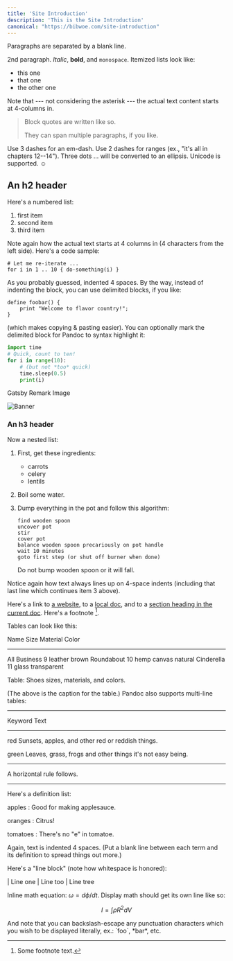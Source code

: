 ```yaml
---
title: 'Site Introduction'
description: 'This is the Site Introduction'
canonical: "https://bibwoe.com/site-introduction"
---
```


Paragraphs are separated by a blank line.

2nd paragraph. _Italic_, **bold**, and `monospace`. Itemized lists
look like:

- this one
- that one
- the other one

Note that --- not considering the asterisk --- the actual text
content starts at 4-columns in.

> Block quotes are
> written like so.
>
> They can span multiple paragraphs,
> if you like.

Use 3 dashes for an em-dash. Use 2 dashes for ranges (ex., "it's all
in chapters 12--14"). Three dots ... will be converted to an ellipsis.
Unicode is supported. ☺

## An h2 header

Here's a numbered list:

1.  first item
2.  second item
3.  third item

Note again how the actual text starts at 4 columns in (4 characters
from the left side). Here's a code sample:

    # Let me re-iterate ...
    for i in 1 .. 10 { do-something(i) }

As you probably guessed, indented 4 spaces. By the way, instead of
indenting the block, you can use delimited blocks, if you like:

```
define foobar() {
    print "Welcome to flavor country!";
}
```

(which makes copying & pasting easier). You can optionally mark the
delimited block for Pandoc to syntax highlight it:

```python
import time
# Quick, count to ten!
for i in range(10):
    # (but not *too* quick)
    time.sleep(0.5)
    print(i)
```

Gatsby Remark Image

![Banner](./bg-banner.jpg)

### An h3 header

Now a nested list:

1.  First, get these ingredients:

    - carrots
    - celery
    - lentils

2.  Boil some water.

3.  Dump everything in the pot and follow
    this algorithm:

        find wooden spoon
        uncover pot
        stir
        cover pot
        balance wooden spoon precariously on pot handle
        wait 10 minutes
        goto first step (or shut off burner when done)

    Do not bump wooden spoon or it will fall.

Notice again how text always lines up on 4-space indents (including
that last line which continues item 3 above).

Here's a link to [a website](http://foo.bar), to a [local
doc](local-doc.html), and to a [section heading in the current
doc](#an-h2-header). Here's a footnote [^1].

[^1]: Some footnote text.

Tables can look like this:

Name Size Material Color

---

All Business 9 leather brown
Roundabout 10 hemp canvas natural
Cinderella 11 glass transparent

Table: Shoes sizes, materials, and colors.

(The above is the caption for the table.) Pandoc also supports
multi-line tables:

---

Keyword Text

---

red Sunsets, apples, and
other red or reddish
things.

green Leaves, grass, frogs
and other things it's
not easy being.

---

A horizontal rule follows.

---

Here's a definition list:

apples
: Good for making applesauce.

oranges
: Citrus!

tomatoes
: There's no "e" in tomatoe.

Again, text is indented 4 spaces. (Put a blank line between each
term and its definition to spread things out more.)

Here's a "line block" (note how whitespace is honored):

| Line one
| Line too
| Line tree

Inline math equation: $\omega = d\phi / dt$. Display
math should get its own line like so:

$$I = \int \rho R^{2} dV$$

And note that you can backslash-escape any punctuation characters
which you wish to be displayed literally, ex.: \`foo\`, \*bar\*, etc.
